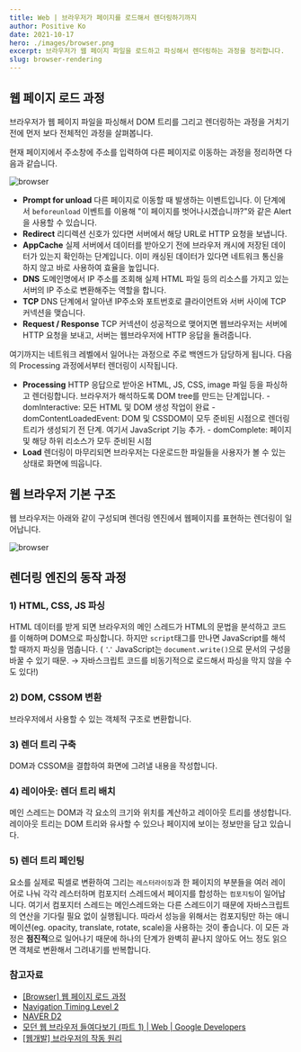 ```yaml
---
title: Web | 브라우저가 페이지를 로드해서 렌더링하기까지
author: Positive Ko
date: 2021-10-17
hero: ./images/browser.png
excerpt: 브라우저가 웹 페이지 파일을 로드하고 파싱해서 렌더링하는 과정을 정리합니다.
slug: browser-rendering
---
```


## 웹 페이지 로드 과정

브라우저가 웹 페이지 파일을 파싱해서 DOM 트리를 그리고 렌더링하는 과정을 거치기 전에 먼저 보다 전체적인 과정을 살펴봅니다.

현재 페이지에서 주소창에 주소를 입력하여 다른 페이지로 이동하는 과정을 정리하면 다음과 같습니다.

<div className='Image__Medium'>
  <img src='./images/browser.png' title='browser' alt='browser' />
</div>

- **Prompt for unload**
  다른 페이지로 이동할 때 발생하는 이벤트입니다.
  이 단계에서 `beforeunload` 이벤트를 이용해 "이 페이지를 벗어나시겠습니까?"와 같은 Alert을 사용할 수 있습니다.
- **Redirect**
  리디렉션 신호가 있다면 서버에서 해당 URL로 HTTP 요청을 보냅니다.
- **AppCache**
  실제 서버에서 데이터를 받아오기 전에 브라우저 캐시에 저장된 데이터가 있는지 확인하는 단계입니다. 이미 캐싱된 데이터가 있다면 네트워크 통신을 하지 않고 바로 사용하여 효율을 높입니다.
- **DNS**
  도메인명에서 IP 주소를 조회해 실제 HTML 파일 등의 리소스를 가지고 있는 서버의 IP 주소로 변환해주는 역할을 합니다.
- **TCP**
  DNS 단계에서 알아낸 IP주소와 포트번호로 클라이언트와 서버 사이에 TCP 커넥션을 맺습니다.
- **Request / Response**
  TCP 커넥션이 성공적으로 맺어지면 웹브라우저는 서버에 HTTP 요청을 보내고, 서버는 웹브라우저에 HTTP 응답을 돌려줍니다.

여기까지는 네트워크 레벨에서 일어나는 과정으로 주로 백엔드가 담당하게 됩니다. 다음의 Processing 과정에서부터 렌더링이 시작됩니다.

- **Processing**
  HTTP 응답으로 받아온 HTML, JS, CSS, image 파일 등을 파싱하고 렌더링합니다. 브라우저가 해석하도록 DOM tree를 만드는 단계입니다. - domInteractive: 모든 HTML 및 DOM 생성 작업이 완료 - domContentLoadedEvent: DOM 및 CSSDOM이 모두 준비된 시점으로 렌더링 트리가 생성되기 전 단계. 여기서 JavaScript 기능 추가. - domComplete: 페이지 및 해당 하위 리소스가 모두 준비된 시점
- **Load**
  렌더링이 마무리되면 브라우저는 다운로드한 파일들을 사용자가 볼 수 있는 상태로 화면에 띄웁니다.

## 웹 브라우저 기본 구조

웹 브라우저는 아래와 같이 구성되며 렌더링 엔진에서 웹페이지를 표현하는 렌더링이 일어납니다.

<div className='Image__Medium'>
  <img src='./images/rendering.png' title='browser' alt='browser' />
</div>

## 렌더링 엔진의 동작 과정

### 1) HTML, CSS, JS 파싱
HTML 데이터를 받게 되면 브라우저의 메인 스레드가 HTML의 문법을 분석하고 코드를 이해하며 DOM으로 파싱합니다. 하지만 `script`태그를 만나면 JavaScript를 해석할 때까지 파싱을 멈춥니다. ( ∵ JavaScript는 `document.write()`으로 문서의 구성을 바꿀 수 있기 때문. → 자바스크립트 코드를 비동기적으로 로드해서 파싱을 막지 않을 수도 있다!)

### 2) DOM, CSSOM 변환
브라우저에서 사용할 수 있는 객체적 구조로 변환합니다.

### 3) 렌더 트리 구축
DOM과 CSSOM을 결합하여 화면에 그려낼 내용을 작성합니다.

### 4) 레이아웃: 렌더 트리 배치
메인 스레드는 DOM과 각 요소의 크기와 위치를 계산하고 레이아웃 트리를 생성합니다. 레이아웃 트리는 DOM 트리와 유사할 수 있으나 페이지에 보이는 정보만을 담고 있습니다.

### 5) 렌더 트리 페인팅
요소를 실제로 픽셀로 변환하여 그리는 `레스터라이징`과 한 페이지의 부분들을 여러 레이어로 나눠 각각 레스터하며 컴포지터 스레드에서 페이지를 합성하는 `컴포지팅`이 일어납니다.
여기서 컴포지터 스레드는 메인스레드와는 다른 스레드이기 때문에 자바스크립트의 연산을 기다릴 필요 없이 실행됩니다. 따라서 성능을 위해서는 컴포지팅만 하는 애니메이션(eg. opacity, translate, rotate, scale)을 사용하는 것이 좋습니다.
이 모든 과정은 **점진적**으로 일어나기 때문에 하나의 단계가 완벽히 끝나지 않아도 어느 정도 읽으면 객체로 변환해서 그려내기를 반복합니다.

### 참고자료

- [[Browser] 웹 페이지 로드 과정](https://yeoulcoding.tistory.com/167)
- [Navigation Timing Level 2](https://www.w3.org/TR/2021/WD-navigation-timing-2-20210927/#sec-navigation-timing)
- [NAVER D2](https://d2.naver.com/helloworld/59361)
- [모던 웹 브라우저 들여다보기 (파트 1) | Web | Google Developers](https://developers.google.com/web/updates/2018/09/inside-browser-part1?hl=ko)
- [[웹개발] 브라우저의 작동 원리](https://it-ist.tistory.com/110)
